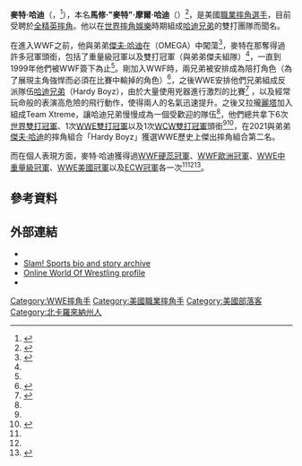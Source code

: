 {{Infobox Pro Wrestler
| name = 麥特·哈迪<br>{{lang|en|Matt Hardy}}
| image = Matt Hardy April 2018.jpg
| caption = 2018年4月的哈迪
| names = '''Matt Hardy'''<ref name="OWOW"/><br />High Voltage<ref name="OWOW"/><br />Surge<ref name="OWOW"/><br />(The) Angelic Diablo<br />Ignis Fatuus<ref>{{cite book|last=Hardy|first=Jeff|coauthors=Hardy, Matt; Krugman, Michael|title=The Hardy Boyz: Exist 2 Inspire|publisher=WWE Books|year=2003|page=56|isbn=978-0736821421}}</ref><br />Matt Hardy Version 1.0<ref name="OWOW"/><br />White Cheetah<ref name="page23">{{cite book|last=Hardy|first=Jeff|coauthors=Hardy, Matt; Krugman, Michael|title=The Hardy Boyz: Exist 2 Inspire|publisher=WWE Books|year=2003|page=23|isbn=978-0736821421}}</ref><br />Evil Knieval<ref name="page23"/><br />Grim Reaper<ref name="page23"/><br />Executioner<ref name="page23"/>
| height = {{height|m=1.88}}<ref name="wwe"/>
| weight = {{weight|kg=107}}<ref name="wwe"/>
|birth_date={{Birth date and age|1974|9|23|mf=y}}<ref name="PWDbio"/>
| death_date = 
| birth_place = {{USA}}[[北卡罗来纳州|北卡罗来纳州]]{{tsl|en|Cameron, North Carolina|卡梅倫(北卡羅來納州)|卡梅倫}}<ref name="PWDbio"/>
| resides = 美國北卡羅來納州卡梅倫
| spouse      = {{marriage|{{tsl|en|Reby Sky|雷比·史基}}|2013 }}
| children    = 3
| billed = 美國北卡羅來納州卡梅倫<ref name="wwe"/>
|trainer = {{tsl|en|Dory Funk, Jr.|小杜里·放克}}<ref name="OWOW"/>
| debut = 1992年10月15日<ref name="OWOW"/>
| retired = 
}}
'''麥特·哈迪'''（{{lang|en|Matt Hardy}}，{{bd|1974年|9月23日|||Hardy}}<ref name="PWDbio">{{cite web|url=http://prowrestlingnewsdirect.com/archives/matt-hardy-bio/|title=Matt Hardy Bio|publisher=Pro Wrestling Direct|accessdate=2007-09-01|deadurl=yes|archiveurl=https://web.archive.org/web/20070713044304/http://prowrestlingnewsdirect.com/archives/matt-hardy-bio/|archivedate=2007-07-13}}</ref>），本名'''馬修·"麥特"·摩爾·哈迪'''（{{lang|en|Matthew "Matt" Moore Hardy}}）<ref name="OWOW">{{cite web|url=http://www.onlineworldofwrestling.com/profiles/m/matt-hardy.html|title=Matt Hardy Profile|accessdate=2008-03-21|publisher=Online World Of Wrestling|archive-date=2012-01-11|archive-url=https://web.archive.org/web/20120111032909/http://www.onlineworldofwrestling.com/profiles/m/matt-hardy.html|dead-url=no}}</ref>，是美國[[職業摔角|職業摔角選手]]，目前受聘於[[全精英摔角|全精英摔角]]。他以在[[世界摔角娛樂|世界摔角娛樂]]時期組成[[哈迪兄弟|哈迪兄弟]]的雙打團隊而聞名。

在進入WWF之前，他與弟弟[[傑夫·哈迪|傑夫·哈迪]]在{{tsl|en|OMEGA Championship Wrestling|歐米茄冠軍摔跤}}（OMEGA）中闖蕩<ref name="Slam">{{cite web|url=http://slam.canoe.ca/Slam/Wrestling/Bios/matthardy.html|title=Matt Hardy|accessdate=2007-09-01|publisher=Slam Wrestling|archive-date=2011-01-09|archive-url=https://web.archive.org/web/20110109234018/http://slam.canoe.ca/Slam/Wrestling/Bios/matthardy.html|dead-url=no}}</ref>，麥特在那奪得過許多冠軍頭銜，包括了重量級冠軍以及雙打冠軍（與弟弟傑夫組隊）<ref name="OWOW"/>，一直到1999年他們被WWF簽下為止<ref name="OWOW"/>。剛加入WWF時，兩兄弟被安排成為陪打角色（為了展現主角強悍而必須在比賽中輸掉的角色）<ref name=digest>{{cite web|url=http://findarticles.com/p/articles/mi_m0FCO/is_4_3/ai_80302525/|title=Flying to the top: the Hardy Boyz used hard work, dedication, and passion to become a premier WWF tag team|last=Varsallone|first=Jim|accessdate=2007-06-04|publisher=Wrestling Digest|date=December 2001|archive-date=2009-08-29|archive-url=https://web.archive.org/web/20090829130507/http://findarticles.com/p/articles/mi_m0FCO/is_4_3/ai_80302525/|dead-url=no}}</ref>，之後WWE安排他們兄弟組成反派隊伍[[哈迪兄弟|哈迪兄弟]]（Hardy Boyz），由於大量使用兇器進行激烈的比賽<ref name="TLC">{{cite web|url=http://www.wwe.com/shows/summerslam/history/2000/results/|title=SummerSlam 2000|accessdate=2008-09-26|publisher=WWE|archive-date=2007-06-21|archive-url=https://web.archive.org/web/20070621022644/http://www.wwe.com/shows/summerslam/history/2000/results/|dead-url=no}}</ref>
，以及經常玩命般的表演高危險的飛行動作，使得兩人的名氣迅速提升。之後又拉攏[[麗塔|麗塔]]加入組成Team Xtreme，讓哈迪兄弟慢慢成為一個受歡迎的隊伍<ref name="wwe"/>，他們總共拿下6次[[WWE世界雙打冠軍|世界雙打冠軍]]、1次[[WWE雙打冠軍|WWE雙打冠軍]]以及1次[[WCW雙打冠軍|WCW雙打冠軍]]頭銜<ref name="OWOW"/><ref name="wwe">{{cite web|url=http://www.wwe.com/superstars/raw/matthardy/bio/|title=WWE Profile|accessdate=2009-04-14|publisher=WWE}}</ref>，在2021與弟弟[[傑夫·哈迪|傑夫·哈迪]]的摔角組合「Hardy Boyz」獲選WWE歷史上傑出摔角組合第二名。

而在個人表現方面，麥特·哈迪獲得過[[WWE硬蕊冠軍|WWF硬蕊冠軍]]、[[WWE歐洲冠軍|WWF歐洲冠軍]]、[[WWE中重量級冠軍|WWE中重量級冠軍]]、[[WWE美國冠軍|WWE美國冠軍]]以及[[ECW冠軍|ECW冠軍]]各一次<ref name="OWOW"/><ref name="wwe"/><ref name="ECWtitle">{{cite web|title=History Of The ECW Championship - Matt Hardy(1)|url=http://www.wwe.com/shows/ecw/history/ecwchampionship/20080907hardy|accessdate=2008-09-08|publisher=[[World_Wrestling_Entertainment|World Wrestling Entertainment]]|dead-url=no|archive-date=2011-05-26|archive-url=https://web.archive.org/web/20110526110116/http://www.wwe.com/shows/ecw/history/ecwchampionship/20080907hardy}}</ref>。

== 參考資料 ==
{{reflist|2}}

== 外部連結 ==
{{Commons cat|Matt Hardy}}
*{{myspace|theonlymatthardy|麥特·哈迪}}
*[http://www.canoe.ca/Slam/Wrestling/Bios/matthardy.html Slam! Sports bio and story archive]
*[http://www.onlineworldofwrestling.com/profiles/m/matt-hardy.html Online World Of Wrestling profile]{{Wayback|url=http://www.onlineworldofwrestling.com/profiles/m/matt-hardy.html |date=20120111032909 }}
*{{imdb name|id=0362709|name=麥特·哈迪}}

{{Authority control}}
{{DEFAULTSORT:Hardy, Matt}}
[[Category:WWE摔角手|Category:WWE摔角手]]
[[Category:美國職業摔角手|Category:美國職業摔角手]]
[[Category:美國部落客|Category:美國部落客]]
[[Category:北卡羅來納州人|Category:北卡羅來納州人]]